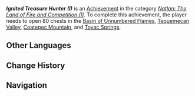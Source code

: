 {{Achievement Infobox
|title        = Ignited Treasure Hunter (I)
|id           = 80336
|order id     = 313
|category     = Natlan: The Land of Fire and Competition (I)
|description  = Open 80 [[chest]]s in the [[Basin of Unnumbered Flames]], [[Tequemecan Valley]], [[Coatepec Mountain]], and [[Toyac Springs]].
|requirements = 
|primogems    = 5
|tracking     = Tracks the amount of chests opened.
|topic        = Chests
|hidden       = 
|set          = Ignited Treasure Hunter (I)
|tier         = 1
|tiers_total  = 3
}}
'''''Ignited Treasure Hunter (I)''''' is an [[Achievement]] in the category ''[[Natlan: The Land of Fire and Competition (I)]]''. To complete this achievement, the player needs to open 80 chests in the [[Basin of Unnumbered Flames]], [[Tequemecan Valley]], [[Coatepec Mountain]], and [[Toyac Springs]].
<!--
==Gameplay Notes==
* 

==Trivia==
* 

==Gallery==
{{Preview
|size=300px
|file=
|caption=
}}

==Video Guides==
{{EVT
|video1   = 
|caption1 = 
}}
-->
==Other Languages==
{{Other Languages|Transclude = Ignited Treasure Hunter (I)}}

==Change History==
{{Change History|5.0}}
<!--
==References==
{{Reflist}}
-->
==Navigation==
{{Achievement Navbox}}